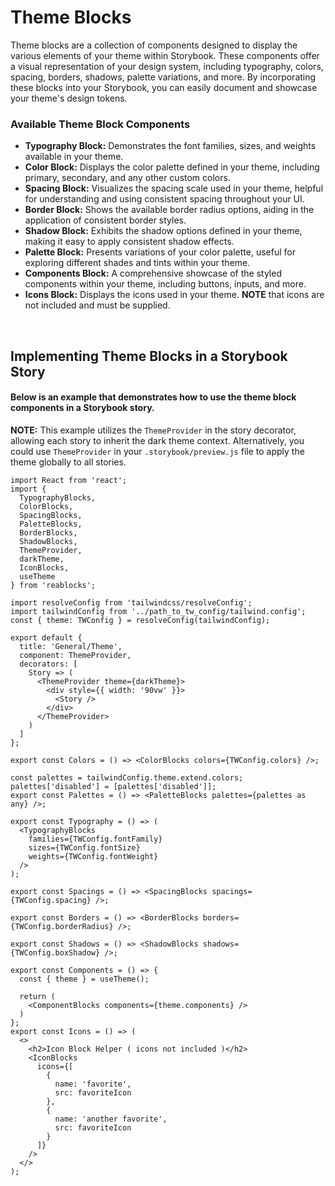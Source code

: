 
<Meta title="Docs/Theme/Blocks" />

# Theme Blocks
Theme blocks are a collection of components designed to display the various elements of your theme within Storybook. 
These components offer a visual representation of your design system, including typography, colors, spacing, borders, shadows, palette variations, and more. 
By incorporating these blocks into your Storybook, you can easily document and showcase your theme's design tokens.

### Available Theme Block Components
- **Typography Block:** Demonstrates the font families, sizes, and weights available in your theme.
- **Color Block:** Displays the color palette defined in your theme, including primary, secondary, and any other custom colors.
- **Spacing Block:** Visualizes the spacing scale used in your theme, helpful for understanding and using consistent spacing throughout your UI.
- **Border Block:** Shows the available border radius options, aiding in the application of consistent border styles.
- **Shadow Block:** Exhibits the shadow options defined in your theme, making it easy to apply consistent shadow effects.
- **Palette Block:** Presents variations of your color palette, useful for exploring different shades and tints within your theme.
- **Components Block:** A comprehensive showcase of the styled components within your theme, including buttons, inputs, and more.
- **Icons Block:** Displays the icons used in your theme. **NOTE** that icons are not included and must be supplied.

&nbsp;

## Implementing Theme Blocks in a Storybook Story
#### Below is an example that demonstrates how to use the theme block components in a Storybook story. 

**NOTE:** This example utilizes the `ThemeProvider` in the story decorator, allowing each story to inherit the dark theme context. 
Alternatively, you could use `ThemeProvider` in your `.storybook/preview.js` file to apply the theme globally to all stories.
```tsx
import React from 'react';
import {
  TypographyBlocks,
  ColorBlocks,
  SpacingBlocks,
  PaletteBlocks,
  BorderBlocks,
  ShadowBlocks,
  ThemeProvider,
  darkTheme,
  IconBlocks,
  useTheme
} from 'reablocks';

import resolveConfig from 'tailwindcss/resolveConfig';
import tailwindConfig from '../path_to_tw_config/tailwind.config';
const { theme: TWConfig } = resolveConfig(tailwindConfig);

export default {
  title: 'General/Theme',
  component: ThemeProvider,
  decorators: [
    Story => (
      <ThemeProvider theme={darkTheme}>
        <div style={{ width: '90vw' }}>
          <Story />
        </div>
      </ThemeProvider>
    )
  ]
};

export const Colors = () => <ColorBlocks colors={TWConfig.colors} />;

const palettes = tailwindConfig.theme.extend.colors;
palettes['disabled'] = [palettes['disabled']];
export const Palettes = () => <PaletteBlocks palettes={palettes as any} />;

export const Typography = () => (
  <TypographyBlocks
    families={TWConfig.fontFamily}
    sizes={TWConfig.fontSize}
    weights={TWConfig.fontWeight}
  />
);

export const Spacings = () => <SpacingBlocks spacings={TWConfig.spacing} />;

export const Borders = () => <BorderBlocks borders={TWConfig.borderRadius} />;

export const Shadows = () => <ShadowBlocks shadows={TWConfig.boxShadow} />;

export const Components = () => {
  const { theme } = useTheme();

  return (
    <ComponentBlocks components={theme.components} />
  )
};
export const Icons = () => (
  <>
    <h2>Icon Block Helper ( icons not included )</h2>
    <IconBlocks
      icons={[
        {
          name: 'favorite',
          src: favoriteIcon
        },
        {
          name: 'another favorite',
          src: favoriteIcon
        }
      ]}
    />
  </>
);

````